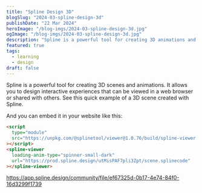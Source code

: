 ```yaml
---
title: "Spline Design 3D"
blogSlug: "2024-03-spline-design-3d"
publishDate: "22 Mar 2024"
heroImage: "/blog-imgs/2024-03-spline-design-3d.jpg"
ogImage: "/blog-imgs/2024-03-spline-design-3d.jpg"
description: "Spline is a powerful tool for creating 3D animations and interactive experiences. Learn how to use Spline Design to bring your ideas to life in 3D."
featured: true
tags:
  - learning
  - design
draft: false
---
```


Spline is a powerful tool for creating 3D scenes and animations. It allows you to design interactive experiences that can be viewed in a web browser or shared with others. See this quick example of a 3D scene created with Spline.

And you can embed it in your website like this:

```html
<script
  type="module"
  src="https://unpkg.com/@splinetool/viewer@1.0.76/build/spline-viewer.js"
></script>
<spline-viewer
  loading-anim-type="spinner-small-dark"
  url="https://prod.spline.design/utMisPAF7pli3Zpt/scene.splinecode"
></spline-viewer>
```

<script
  type="module"
  src="https://unpkg.com/@splinetool/viewer@1.0.76/build/spline-viewer.js"
></script>

<spline-viewer loading-anim-type="spinner-small-dark" url="https://prod.spline.design/utMisPAF7pli3Zpt/scene.splinecode"></spline-viewer>

https://app.spline.design/community/file/ef67325d-0b17-4e74-84f0-16d3299f1739
